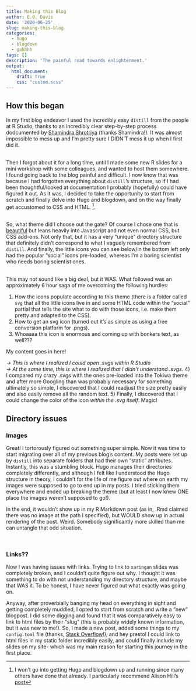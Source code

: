 ```yaml
---
title: Making this Blog
author: E.O. Davis
date: '2020-06-25'
slug: making-this-blog
categories:
  - hugo
  - blogdown
  - gahhhh
tags: []
description: 'The painful road towards enlightenment.'
output:
  html_document:
    draft: true
    css: "custom.scss"
---
```


## How this began

In my first blog endeavor I used the incredibly easy `distill` from the people at R Studio, thanks to an incredibly clear step-by-step process dodcumented by [Shamindra Shrotriya](https://www.shamindras.com/posts/2019-07-11-shrotriya2019distillpt1/) (thanks Shamindra!). It was almost impossible to mess up and I'm pretty sure I DIDN'T mess it up when I first did it.

\
Then I forgot about it for a long time, until I made some new R slides for a mini workshop with some colleagues, and wanted to host them somewhere. I found going back to the blog painful and difficult. I now know that was because I had forgotten everything about `distill`'s structure, so if I had been thoughtful/looked at documentation I probably (hopefully) could have figured it out. As it was, I decided to take the opportunity to start from scratch and finally delve into Hugo and blogdown, and on the way finally get accustomed to CSS and HTML. ^[I won't go into getting Hugo and blogdown up and running since many others have done that already. I particularly recommend Alison Hill's [post](https://alison.rbind.io/post/2017-06-12-up-and-running-with-blogdown/)].

\
So, what theme did I choose out the gate? Of course I chose one that is [beautiful](https://github.com/heyeshuang/hugo-theme-tokiwa/tree/master/exampleSite) but leans heavily into Javascript and not even normal CSS, but CSS add-ons. Not only that, but it has a very "unique" directory structure that definitely didn't correspond to what I vaguely remembered from `distill`. And finally, the little icons you can see below/in the bottom left only had the popular "social" icons pre-loaded, whereas I'm a boring scientist who needs boring scientist ones. 

\
This may not sound like a big deal, but it WAS. What followed was an approximately 6 hour saga of me overcoming the following hurdles:

1) How the icons populate according to this theme (there is a folder called `svg` that all the little icons live in and some HTML code within the "social" partial that tells the site what to do with those icons, i.e. make them pretty and adapted to the CSS).
2) How to get an svg icon (turned out it's as simple as using a free conversion platform for .pngs).
3) Whoaaaa this icon is enormous and coming up with bonkers text, as well???

:::standard

My content goes in here!

:::

  *-> This is where I realized I could open .svgs within R Studio*
  \
  *-> At the same time, this is where I realized that I didn't understand .svgs.*
4) I compared my crazy .svgs with the ones pre-loaded into the Tokiwa theme and after more Googling than was probably necessary for something ultimately so simple, I discovered that I could readjust the size pretty easily and also easily remove all the random text.
5) Finally, I discovered that I could change the color of the icon *within the .svg itself*. Magic!

## Directory issues
### Images
Great! I tortorously figured out something super simple. Now it was time to start migrating over all of my previous blog's content. My posts were set up by `distill` into separate folders that had their own "static" attributes. Instantly, this was a stumbling block. Hugo manages their directories completely differently, and although I felt like I understood the Hugo structure in theory, I couldn't for the life of me figure out where on earth my images were supposed to go to end up in my posts. I tried sticking them everywhere and ended up breaking the theme (but at least I now knew ONE place the images weren't supposed to go!).

In the end, it wouldn't show up in my R Markdown post (as in, .Rmd claimed there was no image at the path I specified), but WOULD show up in actual rendering of the post. Weird. Somebody significantly more skilled than me can untangle that odd situation.
<br>

\

### Links??
Now I was having issues with links. Trying to link to `xaringan` slides was completely broken, and I couldn't quite figure out why. I thought it was something to do with not understanding my directory structure, and maybe that WAS it. To be honest, I have never figured out what exactly was going on.

Anyway, after proverbially banging my head on everything in sight and getting completely muddled, I opted to start from scratch and write a "new" blogpost. I did some digging and found that it was comparatively easy to link to html files by their "slug" (this is probably widely known information, but it was new to me!). So, I made a new post, added some things to my `config.toml` file (thanks, [Stack Overflow](https://stackoverflow.com/questions/55930617/linking-to-another-post-in-blogdown)!), and hey presto! I could link to html files in my static folder incredibly easily, and could finally include my slides on my site- which was my main reason for starting this journey in the first place.